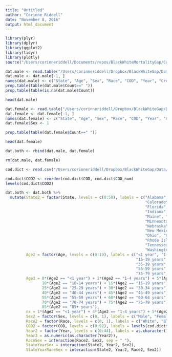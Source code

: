```yaml
---
title: "Untitled"
author: "Corinne Riddell"
date: "November 8, 2016"
output: html_document
---
```


```r
library(plyr)
library(dplyr)
library(ggplot2)
library(tidyr)
library(plotly)
source("/Users/corinneriddell/Documents/repos/BlackWhiteMortalityGap/Code/life_expectancy_functions.R")
```

```r
dat.male <- read.table("/Users/corinneriddell/Dropbox/BlackWhiteGap/Data/males_export.txt", header = T, sep="\t", na.strings = " ")
dat.male <- dat.male[-1, ]
names(dat.male) <- c("State", "Age", "Sex", "Race", "COD", "Year", "Crude_Rate", "Count", "Population")
prop.table(table(dat.male$Count==" "))
prop.table(table(is.na(dat.male$Count))

head(dat.male)

dat.female <- read.table("/Users/corinneriddell/Dropbox/BlackWhiteGap/Data/female_export.txt", header = T, sep="\t")
dat.female <- dat.female[-1, ]
names(dat.female) <- c("State", "Age", "Sex", "Race", "COD", "Year", "Crude_Rate", "Count", "Population")
dat.female$Sex <- 1

prop.table(table(dat.female$Count==" "))

head(dat.female)

dat.both <- rbind(dat.male, dat.female)

rm(dat.male, dat.female)
```

```r
cod.dict <- read.csv("/Users/corinneriddell/Dropbox/BlackWhiteGap/Data/COD_dictionary.csv")

cod.dict$COD2 <- reorder(cod.dict$COD, cod.dict$COD_num)
levels(cod.dict$COD2)
```


```r
dat.both <- dat.both %>%
  mutate(State2 = factor(State, levels = c(0:50), labels = c("Alabama", "Alaska", "Arizona", "Arkansas","California",
                                                             "Colorado", "Connecticut", "Delaware", "Washington DC",
                                                             "Florida", "Georgia", "Hawaii","Idaho", "Illinois", 
                                                             "Indiana","Iowa", "Kansas", "Kentucky", "Louisiana", 
                                                             "Maine", "Maryland", "Massachusetts", "Michigan", 
                                                             "Minnesota", "Mississippi","Missouri", "Montana", 
                                                             "Nebraska", "Nevada", "New Hampshire", "New Jersey",
                                                             "New Mexico", "New York","North Carolina","North Dakota",
                                                             "Ohio", "Oklahoma","Oregon", "Pennsylvania", 
                                                             "Rhode Island", "South Carolina", "South Dakota", 
                                                             "Tennessee", "Texas", "Utah", "Vermont", "Virginia",
                                                             "Washington", "West Virginia", "Wisconsin", "Wyoming")), 
         Age2 = factor(Age, levels = c(0:19), labels = c("<1 year", "1-4 years", "5-9 years", "10-14 years", 
                                                         "15-19 years", "20-24 years", "25-29 years", "30-34 years",
                                                         "35-39 years", "40-44 years", "45-49 years", "50-54 years", 
                                                         "55-59 years", "60-64 years", "65-69 years", "70-74 years", 
                                                         "75-79 years", "80-84 years","85+ years", "Unknown"), ordered = T),
         Age3 = 0*(Age2 == "<1 year") + 1*(Age2 == "1-4 years") + 5*(Age2 == "5-9 years") +
                10*(Age2 == "10-14 years") + 15*(Age2 == "15-19 years") + 20*(Age2 == "20-24 years") + 
                25*(Age2 == "25-29 years") + 30*(Age2 == "30-34 years") + 35*(Age2 == "35-39 years") +
                40*(Age2 == "40-44 years") + 45*(Age2 == "45-49 years") + 50*(Age2 == "50-54 years") + 
                55*(Age2 == "55-59 years") + 60*(Age2 == "60-64 years") + 65*(Age2 == "65-69 years") +   
                70*(Age2 == "70-74 years") + 75*(Age2 == "75-79 years") + 80*(Age2 == "80-84 years") + 
                85*(Age2 == "85+ years"),
         nx = 1*(Age2 == "<1 year") + 4*(Age2 == "1-4 years") + 5*(Age2 != "<1 year" & Age2 != "1-4 years"),
         Sex2 = factor(Sex, levels = c(0, 1), labels = c("Male", "Female")),
         Race2 = factor(Race, levels = c(0, 1), labels = c("White", "Black")),
         COD2 = factor(COD, levels = c(0:92), labels = levels(cod.dict$COD2)), 
         Year2 = factor(Year, levels = c(0:44), labels = as.character(1969:2013)),
         Year3 = as.numeric(as.character(Year2)),
         RaceSex = interaction(Race2, Sex2, sep = " "),
         StateYearSex = interaction(State2, Year2, Sex2),
         StateYearRaceSex = interaction(State2, Year2, Race2, Sex2))
```

